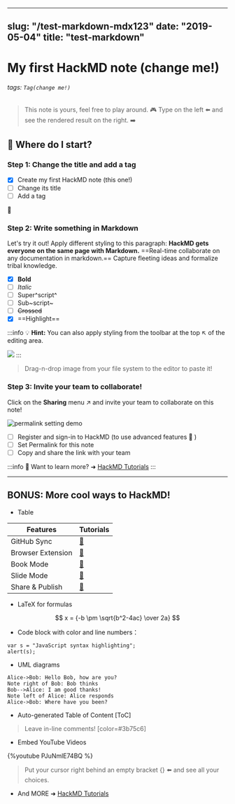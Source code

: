 
---
slug: "/test-markdown-mdx123"
date: "2019-05-04"
title: "test-markdown"
---

# My first HackMD note (change me!)

###### tags: `Tag(change me!)`

> This note is yours, feel free to play around.  :video_game:
> Type on the left :arrow_left: and see the rendered result on the right. :arrow_right:

## :memo: Where do I start?

### Step 1: Change the title and add a tag

- [x] Create my first HackMD note (this one!)
- [ ] Change its title
- [ ] Add a tag

:rocket:

### Step 2: Write something in Markdown

Let's try it out!
Apply different styling to this paragraph:
**HackMD gets everyone on the same page with Markdown.** ==Real-time collaborate on any documentation in markdown.== Capture fleeting ideas and formalize tribal knowledge.

- [x] **Bold**
- [ ] *Italic*
- [ ] Super^script^
- [ ] Sub~script~
- [ ] ~~Crossed~~
- [x] ==Highlight==

:::info
:bulb: **Hint:** You can also apply styling from the toolbar at the top :arrow_upper_left: of the editing area.

![](https://i.imgur.com/Cnle9f9.png)
:::

> Drag-n-drop image from your file system to the editor to paste it!

### Step 3: Invite your team to collaborate!

Click on the <i class="fa fa-share-alt"></i> **Sharing** menu :arrow_upper_right: and invite your team to collaborate on this note!

![permalink setting demo](https://i.imgur.com/PjUhQBB.gif)

- [ ] Register and sign-in to HackMD (to use advanced features :tada: )
- [ ] Set Permalink for this note
- [ ] Copy and share the link with your team

:::info
:pushpin: Want to learn more? ➜ [HackMD Tutorials](https://hackmd.io/c/tutorials)
:::

---

## BONUS: More cool ways to HackMD!

- Table

| Features          | Tutorials               |
| ----------------- |:----------------------- |
| GitHub Sync       | [:link:][GitHub-Sync]   |
| Browser Extension | [:link:][HackMD-it]     |
| Book Mode         | [:link:][Book-mode]     |
| Slide Mode        | [:link:][Slide-mode]    |
| Share & Publish   | [:link:][Share-Publish] |

[GitHub-Sync]: https://hackmd.io/c/tutorials/%2Fs%2Flink-with-github
[HackMD-it]: https://hackmd.io/c/tutorials/%2Fs%2Fhackmd-it
[Book-mode]: https://hackmd.io/c/tutorials/%2Fs%2Fhow-to-create-book
[Slide-mode]: https://hackmd.io/c/tutorials/%2Fs%2Fhow-to-create-slide-deck
[Share-Publish]: https://hackmd.io/c/tutorials/%2Fs%2Fhow-to-publish-note

- LaTeX for formulas

$$
x = {-b \pm \sqrt{b^2-4ac} \over 2a}
$$

- Code block with color and line numbers：
```javascript=16
var s = "JavaScript syntax highlighting";
alert(s);
```

- UML diagrams
```sequence
Alice->Bob: Hello Bob, how are you?
Note right of Bob: Bob thinks
Bob-->Alice: I am good thanks!
Note left of Alice: Alice responds
Alice->Bob: Where have you been?
```
- Auto-generated Table of Content
[ToC]

> Leave in-line comments! [color=#3b75c6]

- Embed YouTube Videos

{%youtube PJuNmlE74BQ %}

> Put your cursor right behind an empty bracket {} :arrow_left: and see all your choices.

- And MORE ➜ [HackMD Tutorials](https://hackmd.io/c/tutorials)

